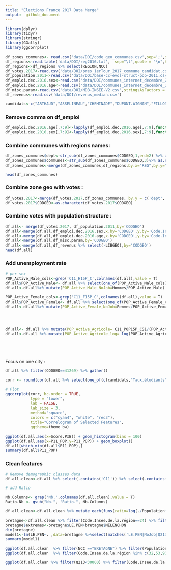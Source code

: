 ```yaml
---
title: "Elections France 2017 Data Merge"
output:  github_document
---
```

```r
library(dplyr)
library(tidyr)
library(stringr)
library(GGally)
library(ggcorrplot)
```



```r
df_zones_communes<- read.csv('data/DOI/code_geo_communes.csv',sep=';',stringsAsFactors = 1)
df_regions<-read.table('data/DOI/reg2016.txt',  sep="\t",quote = "\n",header = T)
df_regions<-df_regions %>% select(REGION,NCC)
df_votes.2017<-read.csv('data/DOI/pres_1erTour_2017_commune_candidat.csv',stringsAsFactors = F)
df_population.2011<-read.csv('data/DOI/base-cc-evol-struct-pop-2011.csv',stringsAsFactors = F)
df_emploi.dec.2016.sex<-read.csv('data/DOI/communes_internet_decembre_2016_gorf18oa_per_sex.csv',stringsAsFactors = F)
df_emploi.dec.2016.age<-read.csv('data/DOI/communes_internet_decembre_2016_gorf18oa_per_age.csv',stringsAsFactors = F)
df_misc.param<-read.csv('data/DOI/MDB-INSEE-V2.csv',stringsAsFactors = F)
df_revenus<-read.csv('data/DOI/revenus_median.csv')

candidats<-c("ARTHAUD","ASSELINEAU","CHEMINADE","DUPONT.AIGNAN","FILLON","HAMON","LASSALLE","LE.PEN","MACRON","MÉLENCHON","POUTOU")

```

### Remove comma on df_emploi

```r
df_emploi.dec.2016.age[,7:9]<-lapply(df_emploi.dec.2016.age[,7:9],function(x){as.numeric(gsub(",", "", x))})
df_emploi.dec.2016.sex[,7:9]<-lapply(df_emploi.dec.2016.sex[,7:9],function(x){as.numeric(gsub(",", "", x))})

```
### Combine communes with regions names:
```r
df_zones_communes$dept<-str_sub(df_zones_communes$CODGEO,1,end=2) %>% as.numeric()
df_zones_communes$communes<-str_sub(df_zones_communes$CODGEO,3)%>% as.numeric()
df_zones_communes<-merge(df_zones_communes,df_regions,by.x="REG",by.y="REGION")

head(df_zones_communes)
```


### Combine zone geo with votes :

```r
df_votes.2017<-merge(df_votes.2017,df_zones_communes, by.y = c('dept','communes'),by.x = c('Code.du.département','Code.de.la.commune'),all.x = TRUE)
df_votes.2017$CODGEO<-as.character(df_votes.2017$CODGEO)

```
### Combine votes with population structure :
```r
df.all<- merge(df_votes.2017, df_population.2011,by='CODGEO')
df.all<-merge(df.all,df_emploi.dec.2016.sex,x.by='CODGEO',y.by='Code.Insee.de.la.commune')
df.all<-merge(df.all,df_emploi.dec.2016.age,x.by='CODGEO',y.by='Code.Insee.de.la.commune')
df.all<-merge(df.all,df_misc.param,by='CODGEO')
df.all<-merge(df.all,df_revenus %>% select(-LIBGEO),by='CODGEO')
head(df.all)
```
### Add unemployment rate

```r
# per sex
POP_Active_Male_cols<-grep('C11_H15P_C',colnames(df.all),value = T)
df.all$POP_Active_Male<- df.all %>% select(one_of(POP_Active_Male_cols)) %>% rowSums(.)
df.all<-df.all%>% mutate(POP_Active_Male_NoJob=Hommes/POP_Active_Male)

POP_Active_Female_cols<-grep('C11_F15P_C',colnames(df.all),value = T)
df.all$POP_Active_Female<- df.all %>% select(one_of(POP_Active_Female_cols)) %>% rowSums(.)
df.all<-df.all%>% mutate(POP_Active_Female_NoJob=Femmes/POP_Active_Female)




df.all<- df.all %>% mutate(POP_Active_Agricole= C11_POP15P_CS1/(POP_Active_Female+POP_Active_Male))
df.all<-df.all %>% mutate(POP_Active_Agricole_log= log(POP_Active_Agricole+1))






```

Focus on one city :
```r
df.all %>% filter(CODGEO==41269) %>% gather()
```
```r

corr <- round(cor(df.all %>% select(one_of(c(candidats,"Taux.étudiants","POP_Active_Male_NoJob","POP_Active_Female_NoJob")))%>% na.omit()),1)

# Plot
ggcorrplot(corr, hc.order = TRUE, 
           type = "lower", 
           lab = FALSE, 
           lab_size = 3, 
           method="square", 
           colors = c("cyan4", "white", "red3"), 
           title="Correlogram of Selected Features", 
           ggtheme=theme_bw)
```

```r
ggplot(df.all,aes(x=Score.PIB)) + geom_histogram(bins = 100)
ggplot(df.all,aes(x=P11_POP,y=P11_POP)) + geom_boxplot()
df.all[which.min(df.all$P11_POP),]
summary(df.all$P11_POP)

```

### Clean features
```r
# Remove demographic classes data
df.all.clean<-df.all %>% select(-contains('C11')) %>% select(-contains('P11'))

# add Ratio

Nb.Columns<- grep('Nb.',colnames(df.all.clean),value = T)
Ratio.Nb <- gsub("Nb.", "Ratio.", Nb.Columns)

df.all.clean<-df.all.clean %>% mutate_each(funs(ratio=log(./Population+1)),contains('Nb.'))


```

```r
bretagne<-df.all.clean %>% filter(Code.Insee.de.la.région==24) %>% filter(!is.na(Q3_Q1))
bretagne$extremes<-bretagne$LE.PEN+bretagne$MÉLENCHON
dim(bretagne)
model1<-lm(LE.PEN~. ,data=bretagne %>%select(matches('LE.PEN|NoJob|Q213|Q3_Q1|GI13|RD|Score.PIB|_ratio|Population')))
summary(model1)
```

```r
ggplot(df.all.clean  %>% filter(NCC =="BRETAGNE") %>% filter(Population>10),aes(x=Q3_Q1,y=LE.PEN,col=NCC))+geom_jitter(alpha=.3) #+geom_smooth(method = 'lm')
ggplot(df.all.clean  %>% filter(Code.Insee.de.la.région %in% c(32,53,93)) %>% filter(Population<100000),aes(x=log(Population),y=(MACRON),col=NCC))+geom_jitter(alpha=.3) #+geom_smooth(method = 'lm')
```

```r
ggplot(df.all.clean %>% filter(Q213<30000) %>% filter(Code.Insee.de.la.région==53),aes(x=Q213,y=Q3_Q1,col=LE.PEN))+ geom_jitter(alpha=1)+scale_color_gradientn(colours = rainbow(5))
```

